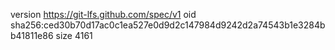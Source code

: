 version https://git-lfs.github.com/spec/v1
oid sha256:ced30b70d17ac0c1ea527e0d9d2c147984d9242d2a74543b1e3284bb41811e86
size 4161

